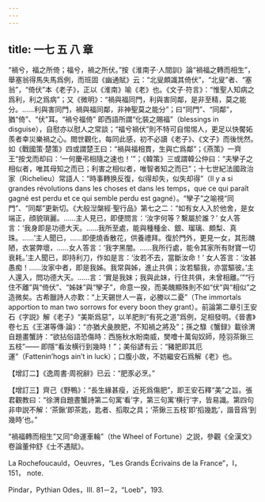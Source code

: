```yaml
---
---
---
```

title: 一七 五 八 章
---




“禍兮，福之所倚；福兮，禍之所伏。”按《淮南子·人間訓》論“禍福之轉而相生”，舉塞翁得馬失馬爲例，而班固《幽通賦》云：“北叟頗識其倚伏”，“北叟”者、“塞翁”，“倚伏”本《老子》，正以《淮南》喻《老》也。《文子·符言》：“惟聖人知病之爲利，利之爲病”；又《微明》：“禍與福同門，利與害同鄰，是非至精，莫之能分。……利與害同門，禍與福同鄰，非神聖莫之能分”；曰“同門”、“同鄰”，猶“倚”、“伏”耳。“禍兮福倚” 即西語所謂“化裝之賜福”（blessings in disguise），自慰亦以慰人之常談；“福兮禍伏”則不特可自惕惕人，更足以快饜妬羨者幸災樂禍之心。閲世觀化，每同此感，初不必讀《老子》、《文子》而後恍然。如《戰國策·楚策》四或謂楚王曰：“禍與福相貫，生與亡爲鄰”；《燕策》一齊王“按戈而却曰：‘一何慶弔相隨之速也！’”；《韓策》三或謂韓公仲曰：“夫孿子之相似者，唯其母知之而已；利害之相似者，唯智者知之而已”；十七世紀法國政治家（Richelieu）常語人：“時事轉换反復，似得却失，似失却得”（Il y a si grandes révolutions dans les choses et dans les temps，que ce qui paraît gagné est perdu et ce qui semble perdu est gagné）。“孿子”之喻視“同門”、“同鄰”更新切。《大般湼槃經·聖行品》第七之二：“如有女人入於他舍，是女端正，顔貌瑣麗。……主人見已，即便問言：‘汝字何等？繫屬於誰？’ 女人答言：‘我身即是功德大天。……我所至處，能與種種金、銀、瑠璃、頗梨、真珠。……’主人聞已，……即便燒香散花，供養禮拜。復於門外，更見一女，其形醜陋，衣裳弊壞，……女人答言：‘我字黑闇。……我所行處，能令其家所有財寶一切衰耗。’主人聞已，即持利刀，作如是言：‘汝若不去，當斷汝命！’ 女人答言：‘汝甚愚痴！……汝家中者，即是我姊。我常與姊，進止共俱；汝若驅我，亦當驅彼。’主人還入，問功德大天。……言：‘實是我妹；我與此妹，行住共俱，未曾相離。’”“行住不離”與“倚伏”、“姊妹”與“孿子”，命意一揆，而美醜顯殊則不如“伏”與“相似”之造微矣。古希臘詩人亦歎：“上天錫世人一喜，必媵以二憂”（The immortals apportion to man two sorrows for every boon they grant）。前論第二章引王安石《字説》解《老子》“美斯爲惡”，以羊肥則“有死之道”爲例，足相發明。《晉書》卷七五《王湛等傳·論》：“亦猶犬彘腴肥，不知禍之將及”；孫之騄《蟹録》載徐渭自題畫蟹詩：“欲拈俗語恐傷時：西施秋水盼南威，樊噲十萬匈奴師，陸羽茶鍬三五枝”—— 即隱“看汝横行到幾時！”；美俗諺有云：“豬肥即其厄運”（Fattenin’hogs ain’t in luck）；口腹小故，不妨繼安石爲解《老》也。

【增訂二】《逸周書·周祝辭》已云：“肥豕必烹。”

【增訂三】齊己《野鴨》：“長生緣甚瘦，近死爲傷肥”，即王安石釋“美”之旨。張君觀教曰：“徐渭自題晝蟹詩第二句寓‘看’字，第三句寓‘横行’字，皆易識。第四句非申説不解：‘茶鍬’即茶匙，匙者、搯取之具；‘茶鍬三五枝’即‘搯幾匙’，諧音爲‘到幾時’也。”

“禍福轉而相生”又同“命運車輪”（the Wheel of Fortune）之説，參觀《全漢文》卷論董仲舒《士不遇賦》。

La Rochefoucauld，Oeuvres，“Les Grands Écrivains de la France”，I，151， note.

Pindar，Pythian Odes，III. 81－2，“Loeb”，193.